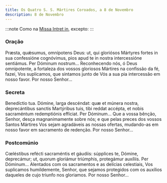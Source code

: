 ```yaml
---
title: Os Quatro S. S. Mártires Coroados, a 8 de Novembro
description: 8 de Novembro
---
```


:::note
Como na [Missa Intret in](/missal/comum/6muitosmartires1), excepto:
:::

### Oração

<div class="side-by-side not-content">
  <span>
    Præsta, quǽsumus, omnípotens Deus: ut, qui gloriósos Mártyres fortes in sua
    confessióne cognóvimus, pios apud te in nostra intercessióne sentiámus. Per
    Dóminum nostrum...
  </span>
  <span>
    Reconhecendo nós, ó Deus omnipotente, a fortaleza dos vossos gloriosos
    Mártires na confissão da fé, fazei, Vos suplicamos, que sintamos junto de
    Vós a sua pia intercessão em nosso favor. Por nosso Senhor...
  </span>
</div>

### Secreta

<div class="side-by-side not-content">
  <span>
    Benedíctio tua. Dómine, larga descéndat: quæ et múnera nostra, deprecántibus
    sanctis Martýribus tuis, tibi reddat accépta, et nobis sacraméntum
    redemptiónis effíciat. Per Dóminum...
  </span>
  <span>
    Que a vossa bênção, Senhor, desça magnanimamente sobre nós; e que pelas
    preces dos vossos Santos Mártires Vos sejam agradáveis as nossas ofertas,
    mudando-as em nosso favor em sacramento de redenção. Por nosso Senhor...
  </span>
</div>

### Postcomúnio

<div class="side-by-side not-content">
  <span>
    Cœléstibus refécti sacraméntis et gáudiis: súpplices te, Dómine, deprecámur;
    ut, quorum gloriámur triúmphis, protegámur auxíliis. Per Dóminum...
  </span>
  <span>
    Alentados com os sacramentos e as delícias celestiais, Vos suplicamos
    humildemente, Senhor, que sejamos protegidos com os auxílios daqueles de
    cujo triunfo nos gloriamos. Por nosso Senhor...
  </span>
</div>
